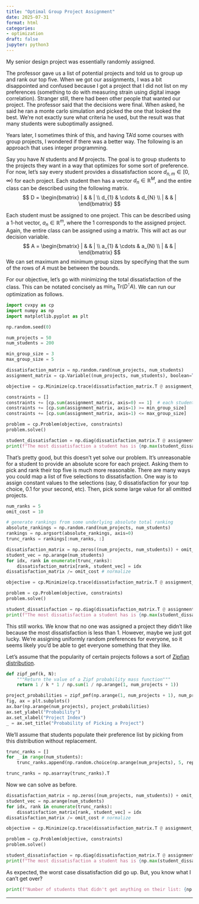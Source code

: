 ```yaml
---
title: "Optimal Group Project Assignment"
date: 2025-07-31
format: html
categories:
- optimization
draft: false
jupyter: python3
---
```


My senior design project was essentially randomly assigned. 

The professor gave us a list of potential projects and told us to group up and rank our top five. When we got our assignments, I was a bit disappointed and confused because I got a project that I did not list on my preferences (something to do with measuring strain using digital image correlation). Stranger still, there had been other people that wanted our project. The professor said that the decisions were final. When asked, he said he ran a monte carlo simulation and picked the one that looked the best. We're not exactly sure what criteria he used, but the result was that many students were suboptimally assigned.

Years later, I sometimes think of this, and having TA'd some courses with group projects, I wondered if there was a better way. The following is an approach that uses integer programming.

Say you have $N$ students and $M$ projects. The goal is to group students to the projects they want in a way that optimizes for some sort of preference. For now, let's say every student provides a dissatisfaction score $d_{n,m} \in [0, \infty)$ for each project. Each student then has a vector $d_n \in \mathbb R^M$, and the entire class can be described using the following matrix.
$$
D = \begin{bmatrix}
| & & | \\
d_{1} & \cdots & d_{N} \\
| & & |
\end{bmatrix}
$$

Each student must be assigned to one project. This can be described using a 1-hot vector, $a_n\in\mathbb R^m$, where the 1 corresponds to the assigned project. Again, the entire class can be assigned using a matrix. This will act as our decision variable.
$$
A = \begin{bmatrix}
| & & | \\
a_{1} & \cdots & a_{N} \\
| & & |
\end{bmatrix}
$$
We can set maximum and minimum group sizes by specifying that the sum of the rows of $A$ must be between the bounds.

For our objective, let's go with minimizing the total dissatisfaction of the class. This can be notated concisely as $\min_A\ \text{Tr}(D^\intercal A)$. We can run our optimization as follows.
```python
import cvxpy as cp
import numpy as np
import matplotlib.pyplot as plt

np.random.seed(0)

num_projects = 50
num_students = 200

min_group_size = 3
max_group_size = 5

dissatisfaction_matrix = np.random.rand(num_projects, num_students)
assignment_matrix = cp.Variable((num_projects, num_students), boolean=True)

objective = cp.Minimize(cp.trace(dissatisfaction_matrix.T @ assignment_matrix))

constraints = []
constraints += [cp.sum(assignment_matrix, axis=0) == 1]  # each student gets assigned to only 1 project
constraints += [cp.sum(assignment_matrix, axis=1) >= min_group_size]
constraints += [cp.sum(assignment_matrix, axis=1) <= max_group_size]

problem = cp.Problem(objective, constraints)
problem.solve()

student_dissatisfaction = np.diag(dissatisfaction_matrix.T @ assignment_matrix.value)
print(f"The most dissatisfaction a student has is {np.max(student_dissatisfaction):.2f}/1.0")
```

That's pretty good, but this doesn't yet solve our problem. It's unreasonable for a student to provide an absolute score for each project. Asking them to pick and rank their top five is much more reasonable. There are many ways you could map a list of five selections to dissatisfaction. One way is to assign constant values to the selections (say, 0 dissatisfaction for your top choice, 0.1 for your second, etc). Then, pick some large value for all omitted projects.

```python
num_ranks = 5
omit_cost = 10

# generate rankings from some underlying absolute total ranking
absolute_rankings = np.random.rand(num_projects, num_students)
rankings = np.argsort(absolute_rankings, axis=0)
trunc_ranks = rankings[:num_ranks, :]

dissatisfaction_matrix = np.zeros((num_projects, num_students)) + omit_cost
student_vec = np.arange(num_students)
for idx, rank in enumerate(trunc_ranks):
    dissatisfaction_matrix[rank, student_vec] = idx
dissatisfaction_matrix /= omit_cost # normalize

objective = cp.Minimize(cp.trace(dissatisfaction_matrix.T @ assignment_matrix))

problem = cp.Problem(objective, constraints)
problem.solve()

student_dissatisfaction = np.diag(dissatisfaction_matrix.T @ assignment_matrix.value)
print(f"The most dissatisfaction a student has is {np.max(student_dissatisfaction):.2f}/1.0")
```

This still works. We know that no one was assigned a project they didn't like because the most dissatisfaction is less than 1. However, maybe we just got lucky. We're assigning uniformly random preferences for everyone, so it seems likely you'd be able to get everyone something that they like. 

Let's assume that the popularity of certain projects follows a sort of [Zipfian distribution](https://en.wikipedia.org/wiki/Zipf%27s_law). 

```python
def zipf_pmf(k, N):
    """Return the value of a Zipf probability mass function"""
    return 1 / k * 1 / np.sum(1 / np.arange(1, num_projects + 1))

project_probabilities = zipf_pmf(np.arange(1, num_projects + 1), num_projects)
fig, ax = plt.subplots()
ax.bar(np.arange(num_projects), project_probabilities)
ax.set_ylabel("Probability")
ax.set_xlabel("Project Index")
_ = ax.set_title("Probability of Picking a Project")
```

We'll assume that students populate their preference list by picking from this distribution without replacement. 

```python
trunc_ranks = []
for _ in range(num_students):
    trunc_ranks.append(np.random.choice(np.arange(num_projects), 5, replace=False, p=project_probabilities))

trunc_ranks = np.asarray(trunc_ranks).T
```

Now we can solve as before.
```python
dissatisfaction_matrix = np.zeros((num_projects, num_students)) + omit_cost
student_vec = np.arange(num_students)
for idx, rank in enumerate(trunc_ranks):
    dissatisfaction_matrix[rank, student_vec] = idx
dissatisfaction_matrix /= omit_cost # normalize

objective = cp.Minimize(cp.trace(dissatisfaction_matrix.T @ assignment_matrix))

problem = cp.Problem(objective, constraints)
problem.solve()

student_dissatisfaction = np.diag(dissatisfaction_matrix.T @ assignment_matrix.value)
print(f"The most dissatisfaction a student has is {np.max(student_dissatisfaction):.2f}/1.0")
```

As expected, the worst case dissatisfaction did go up. But, you know what I can't get over?

```python
print(f"Number of students that didn't get anything on their list: {np.sum(student_dissatisfaction == 1)}.")
```

<!-- REFERENCES -->
<!-- ::: {#refs}
## References
::: -->

<!-- EDIT HISTORY -->
<!-- ::: {.callout-note}
## Edit History

- **2025-07-31**: Reformatted for new site
::: -->

---

<!-- COMMENTS/REACTIONS -->
<script src="https://giscus.app/client.js"
        data-repo="aechoi/blog"
        data-repo-id="R_kgDOPWDacg"
        data-category="Announcements"
        data-category-id="DIC_kwDOPWDacs4CtpTY"
        data-mapping="pathname"
        data-strict="0"
        data-reactions-enabled="1"
        data-emit-metadata="0"
        data-input-position="top"
        data-theme="light"
        data-lang="en"
        data-loading="lazy"
        crossorigin="anonymous"
        async>
</script>
